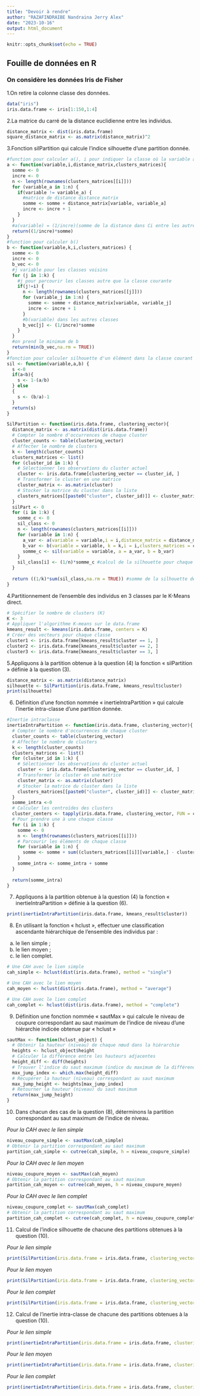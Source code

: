 ```yaml
---
title: "Devoir à rendre"
author: "RAZAFINDRAIBE Nandraina Jerry Alex"
date: "2023-10-16"
output: html_document
---
```

<!-- Nom et prenoms: RAZAFINDRAIBE Nandraina jerry Alex -->
<!-- Numéro de carte d'étudiant: 43006898 -->

```r
knitr::opts_chunk$set(echo = TRUE)
```

## Fouille de données en R
### On considère les données Iris de Fisher

1.On retire la colonne classe des données.

```r
data("iris")
iris.data.frame <- iris[1:150,1:4]
```

2.La matrice du carré de la distance euclidienne entre les individus.

```r

distance_matrix <- dist(iris.data.frame)
square_distance_matrix <- as.matrix(distance_matrix)^2
```

3.Fonction silPartition qui calcule l'indice silhouette d’une partition donnée.

```r
#function pour calculer a(), i pour indiquer la classe où la variable appartienne
a <- function(variable,i,distance_matrix,clusters_matrices){
  somme <- 0
  incre <- 0
  n <- length(rownames(clusters_matrices[[i]]))
  for (variable_a in 1:n) {
    if(variable != variable_a) {
      #matrice de distance distance_matrix
      somme <- somme + distance_matrix[variable, variable_a]
      incre <- incre + 1
    }
  }
  #a(variable) = (1/incre)(somme de la distance dans Ci entre les autres valeurs et la valeur courant)
  return((1/incre)*somme)
}
#function pour calculer b()
b <- function(variable,k,i,clusters_matrices) {
  somme <- 0
  incre <- 0
  b_vec <- 0
  #j variable pour les classes voisins
  for (j in 1:k) { 
    #j pour parcourir les classes autre que la classe courante
    if(j!=i) {     
      n <- length(rownames(clusters_matrices[[j]]))
      for (variable_j in 1:n) {
        somme <- somme + distance_matrix[variable, variable_j]
        incre <- incre + 1
      }
      #b(variable) dans les autres classes
      b_vec[j] <- (1/incre)*somme 
    }
  }
  #on prend le minimum de b
  return(min(b_vec,na.rm = TRUE)) 
}
#fonction pour calculer silhouette d'un élément dans la classe courant
sil <- function(variable,a,b) {
  s <-0 
  if(a<b){
    s <- 1-(a/b)
  } else 
  {
    s <- (b/a)-1
  }
  return(s)
}

SilPartition <- function(iris.data.frame, clustering_vector){
  distance_matrix <- as.matrix(dist(iris.data.frame))
  # Compter le nombre d'occurrences de chaque cluster
  cluster_counts <- table(clustering_vector)
  # Affecter le nombre de clusters
  k <- length(cluster_counts)
  clusters_matrices <- list()
  for (cluster_id in 1:k) {
    # Sélectionner les observations du cluster actuel
    cluster <- iris.data.frame[clustering_vector == cluster_id, ]
    # Transformer le cluster en une matrice
    cluster_matrix <- as.matrix(cluster)
    # Stocker la matrice du cluster dans la liste
    clusters_matrices[[paste0("cluster", cluster_id)]] <- cluster_matrix
  }
  silPart <- 0
  for (i in 1:k) {
    somme_c <- 0
    sil_class <- 0
    n <- length(rownames(clusters_matrices[[i]]))
    for (variable in 1:n) {
      a_var <- a(variable = variable,i = i,distance_matrix = distance_matrix,clusters_matrices = clusters_matrices)
      b_var <- b(variable = variable, k = k,i = i,clusters_matrices = clusters_matrices)
      somme_c <- sil(variable = variable, a = a_var, b = b_var)
    }
    sil_class[i] <- (1/n)*somme_c #calcul de la silhouette pour chaque classe
  }
  
  return ((1/k)*sum(sil_class,na.rm = TRUE)) #somme de la silhouette de chaque classe sur le nombre de classe
}
```

4.Partitionnement de l’ensemble des individus en 3 classes par le K-Means direct.

```r
# Spécifier le nombre de clusters (K)
K <- 3
# Appliquer l'algorithme K-means sur le data.frame
kmeans_result <- kmeans(iris.data.frame, centers = K)
# Créer des vecteurs pour chaque classe
cluster1 <- iris.data.frame[kmeans_result$cluster == 1, ]
cluster2 <- iris.data.frame[kmeans_result$cluster == 2, ]
cluster3 <- iris.data.frame[kmeans_result$cluster == 3, ]
```  

5.Appliquons à la partition obtenue à la question (4) la fonction « silPartition » définie à la question
(3).

```r
distance_matrix <- as.matrix(distance_matrix)
silhouette <- SilPartition(iris.data.frame, kmeans_result$cluster)
print(silhouette)
```

6. Définition d'une fonction nommée « inertieIntraPartition » qui calcule l’inertie intra-classe d’une partition donnée.

```r
#Inertie intraclasse
inertieIntraPartition <- function(iris.data.frame, clustering_vector){
  # Compter le nombre d'occurrences de chaque cluster
  cluster_counts <- table(clustering_vector)
  # Affecter le nombre de clusters
  k <- length(cluster_counts)
  clusters_matrices <- list()
  for (cluster_id in 1:k) {
    # Sélectionner les observations du cluster actuel
    cluster <- iris.data.frame[clustering_vector == cluster_id, ]
    # Transformer le cluster en une matrice
    cluster_matrix <- as.matrix(cluster)
    # Stocker la matrice du cluster dans la liste
    clusters_matrices[[paste0("cluster", cluster_id)]] <- cluster_matrix
  }
  somme_intra <-0
  # Calculer les centroïdes des clusters
  cluster_centers <- tapply(iris.data.frame, clustering_vector, FUN = colMeans)
  # Pour prendre une à une chaque classe
  for (i in 1:k) { 
    somme <- 0
    n <- length(rownames(clusters_matrices[[i]]))
    # Parcourir les éléments de chaque classe 
    for (variable in 1:n) { 
      somme <- somme + sum((clusters_matrices[[i]][variable,] - cluster_centers[[i]])^2)
    }
    somme_intra <- somme_intra + somme
  }
  
  return(somme_intra)
}
```

7. Appliquons à la partition obtenue à la question (4) la fonction « inertieIntraPartition » définie à la question (6).

```r
print(inertieIntraPartition(iris.data.frame, kmeans_result$cluster))
```

8. En utilisant la fonction « hclust », effectuer une classification ascendante hiérarchique de l’ensemble des individus par :
(a) le lien simple ;
(b) le lien moyen ;
(c) le lien complet.

```r
# Une CAH avec le lien simple
cah_simple <- hclust(dist(iris.data.frame), method = "single")

# Une CAH avec le lien moyen
cah_moyen <- hclust(dist(iris.data.frame), method = "average")

# Une CAH avec le lien complet
cah_complet <- hclust(dist(iris.data.frame), method = "complete")
```

9. Définition une fonction nommée « sautMax » qui calcule le niveau de coupure correspondant au saut maximum de l’indice de niveau d’une hiérarchie indicée obtenue par « hclust »

```r
sautMax <- function(hclust_object) {
  # Obtenir la hauteur (niveau) de chaque nœud dans la hiérarchie
  heights <- hclust_object$height
  # Calculer la différence entre les hauteurs adjacentes
  height_diff <- diff(heights)
  # Trouver l'indice du saut maximum (indice du maximum de la différence)
  max_jump_index <- which.max(height_diff)
  # Récupérer la hauteur (niveau) correspondant au saut maximum
  max_jump_height <- heights[max_jump_index]
  # Retourner la hauteur (niveau) du saut maximum
  return(max_jump_height)
}
```

10. Dans chacun des cas de la question (8), déterminons la partition correspondant au saut maximum de l’indice de niveau.
 
*Pour la CAH avec le lien simple*
```r
niveau_coupure_simple <- sautMax(cah_simple)
# Obtenir la partition correspondant au saut maximum
partition_cah_simple <- cutree(cah_simple, h = niveau_coupure_simple)
```
*Pour la CAH avec le lien moyen*
```r
niveau_coupure_moyen <- sautMax(cah_moyen)
# Obtenir la partition correspondant au saut maximum
partition_cah_moyen <- cutree(cah_moyen, h = niveau_coupure_moyen)
```
*Pour la CAH avec le lien complet*
```r
niveau_coupure_complet <- sautMax(cah_complet)
# Obtenir la partition correspondant au saut maximum
partition_cah_complet <- cutree(cah_complet, h = niveau_coupure_complet)
```

11. Calcul de l’indice silhouette de chacune des partitions obtenues à la question (10).

*Pour le lien simple*
```r
print(SilPartition(iris.data.frame = iris.data.frame, clustering_vector = partition_cah_simple))
```
*Pour le lien moyen*
```r
print(SilPartition(iris.data.frame = iris.data.frame, clustering_vector = partition_cah_moyen))
```
*Pour le lien complet*
```r
print(SilPartition(iris.data.frame = iris.data.frame, clustering_vector = partition_cah_complet))
```

12. Calcul de l’inertie intra-classe de chacune des partitions obtenues à la question (10).

*Pour le lien simple*
```r
print(inertieIntraPartition(iris.data.frame = iris.data.frame, clustering_vector = partition_cah_simple))
```
*Pour le lien moyen*
```r
print(inertieIntraPartition(iris.data.frame = iris.data.frame, clustering_vector = partition_cah_moyen))
```
*Pour le lien complet*
```r
print(inertieIntraPartition(iris.data.frame = iris.data.frame, clustering_vector = partition_cah_complet))
```